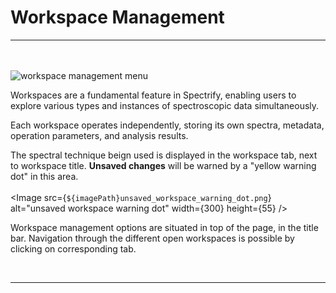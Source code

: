
# Workspace Management
<hr></hr>
<br></br>
<Image src={`${imagePath}workspace_management_menu.png`} alt="workspace management menu" width={750} height={55} />

Workspaces are a fundamental feature in Spectrify, enabling users to explore various types and instances of spectroscopic data simultaneously.

Each workspace operates independently, storing its own spectra, metadata, operation parameters, and analysis results.

The spectral technique beign used is displayed in the workspace tab, next to workspace title. **Unsaved changes** will be warned by a "yellow warning dot" in this area.
<br></br>
<Image src={`${imagePath}unsaved_workspace_warning_dot.png`} alt="unsaved workspace warning dot" width={300} height={55} />

Workspace management options are situated in top of the page, in the title bar. Navigation through the different open workspaces is possible by clicking on corresponding tab.

<br />
<hr />
<br />
<ImageLink href="/workspace-management/open-workspace" image={{alt: "open workspace icon", src: `${imagePath}open_workspace_icon.svg`}} text="Open workspace" />
<br />
<ImageLink href="/workspace-management/save-workspace" image={{alt: "save workspace icon", src: `${imagePath}save_workspace_icon.svg`}} text="Save workspace" />
<br />
<ImageLink href="/workspace-management/close-workspace" image={{alt: "close workspace icon", src: `${imagePath}close_workspace_icon.svg`}} text="Close workspace" />
<br />
<ImageLink href="/workspace-management/new-workspace" image={{alt: "new workspace icon", src: `${imagePath}new_workspace_icon.svg`}} text="New workspace" />

